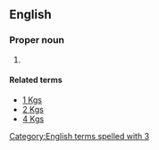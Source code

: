 ==English==

===Proper noun===
{{en-proper noun}}

# {{abbreviation of|3 Kings|lang=en}}

====Related terms====
* [[1 Kgs]]
* [[2 Kgs]]
* [[4 Kgs]]

[[Category:English terms spelled with 3]]